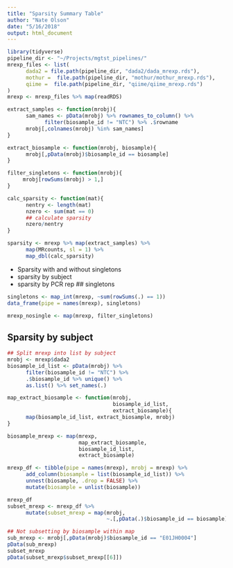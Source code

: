 ```yaml
---
title: "Sparsity Summary Table"
author: "Nate Olson"
date: "5/16/2018"
output: html_document
---
```


```r
library(tidyverse)
pipeline_dir <- "~/Projects/mgtst_pipelines/"
mrexp_files <- list(
      dada2 = file.path(pipeline_dir, "dada2/dada_mrexp.rds"),
      mothur =  file.path(pipeline_dir, "mothur/mothur_mrexp.rds"),
      qiime =  file.path(pipeline_dir, "qiime/qiime_mrexp.rds")
)
mrexp <- mrexp_files %>% map(readRDS)
```

```r
extract_samples <- function(mrobj){
      sam_names <- pData(mrobj) %>% rownames_to_column() %>%
            filter(biosample_id != "NTC") %>% .$rowname
      mrobj[,colnames(mrobj) %in% sam_names]
}

extract_biosample <- function(mrobj, biosample){
      mrobj[,pData(mrobj)$biosample_id == biosample]
}

filter_singletons <- function(mrobj){
     mrobj[rowSums(mrobj) > 1,]
}

calc_sparsity <- function(mat){
      nentry <- length(mat)
      nzero <- sum(mat == 0)
      ## calculate sparsity
      nzero/nentry
}

sparsity <- mrexp %>% map(extract_samples) %>% 
      map(MRcounts, sl = 1) %>% 
      map_dbl(calc_sparsity)
```

- Sparsity with and without singletons
- sparsity by subject
- sparsity by PCR rep
## singletons 
```r
singletons <- map_int(mrexp, ~sum(rowSums(.) == 1))
data_frame(pipe = names(mrexp), singletons)
```

```r
mrexp_nosingle <- map(mrexp, filter_singletons)
```


## Sparsity by subject
```r
## Split mrexp into list by subject
mrobj <- mrexp$dada2
biosample_id_list <- pData(mrobj) %>% 
      filter(biosample_id != "NTC") %>% 
      .$biosample_id %>% unique() %>% 
      as.list() %>% set_names(.)

map_extract_biosample <- function(mrobj, 
                                  biosample_id_list, 
                                  extract_biosample){
      map(biosample_id_list, extract_biosample, mrobj)
}

biosample_mrexp <- map(mrexp, 
                       map_extract_biosample, 
                       biosample_id_list, 
                       extract_biosample)

mrexp_df <- tibble(pipe = names(mrexp), mrobj = mrexp) %>% 
      add_column(biosample = list(biosample_id_list)) %>% 
      unnest(biosample, .drop = FALSE) %>% 
      mutate(biosample = unlist(biosample))

mrexp_df
subset_mrexp <- mrexp_df %>% 
      mutate(subset_mrexp = map(mrobj, 
                                ~.[,pData(.)$biosample_id == biosample]))

## Not subsetting by biosample within map
sub_mrexp <- mrobj[,pData(mrobj)$biosample_id == "E01JH0004"]
pData(sub_mrexp)
subset_mrexp
pData(subset_mrexp$subset_mrexp[[6]])
```

